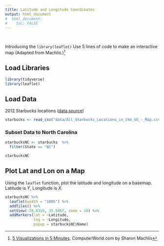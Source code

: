 ```yaml
---
title: Latitude and Longitude Coordinates
output: html_document
#  html_document:
#    toc: FALSE
---
```

&nbsp;

Introducing the `library(leaflet)` Use 5 lines of code to make an interactive map (Adapted from Machlis.)^[[5 Visualizations in 5 Minutes](http://www.computerworld.com/article/2893271/business-intelligence/5-data-visualizations-in-5-minutes-each-in-5-lines-or-less-of-r.html). ComputerWorld.com by Sharon Machlis]


## Load Libraries

```r
library(tidyverse)
library(leaflet)
```

## Load Data

2012 Starbucks locations ([data source](https://github.com/libjohn/mapping-with-R/blob/master/data/All_Starbucks_Locations_in_the_US_-_Map.csv))

```r
starbucks <- read_csv("data/All_Starbucks_Locations_in_the_US_-_Map.csv")
```

### Subset Data to North Carolina
```r
starbucksNC <- starbucks  %>% 
  filter(State == "NC")

starbucksNC
```


## Plot Lat and Lon on a Map

Using the `leaflet` function, plot the latitude and longitude on a basemap.  Latitude is *Y*, Longitude is *X*.

```r
starbucksNC %>% 
  leaflet(width = "100%") %>% 
  addTiles() %>% 
  setView(-78.8310, 35.9867, zoom = 10) %>% 
  addMarkers(lat = ~Latitude, 
             lng = ~Longitude, 
             popup = starbucksNC$Name)
```


